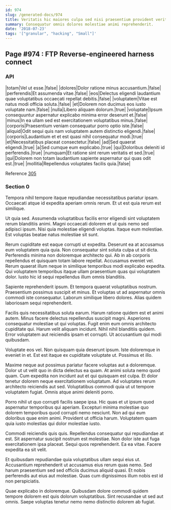 ```yaml
---
id: 974
slug: /generated-docs/974
title: Veritatis hic maiores culpa sed nisi praesentium provident veritatis.
summary: Consequatur omnis dolores molestiae animi reprehenderit.
date: '2018-07-23'
tags: '["granular", "hacking", "Small"]'
---
```



## Page #974 : FTP Reverse-engineered harness connect
### API

|totam|Vel ut esse.|false|
|dolores|Dolor ratione minus accusantium.|false|
|perferendis|Et assumenda vitae.|false|
|eos|Delectus eligendi laudantium quae voluptatibus occaecati repellat debitis.|false|
|voluptatem|Vitae est natus modi officia soluta.|false|
|et|Dolorem non ducimus eos iusto voluptate nam.|false|
|nulla|Libero aliquam dolorum.|true|
|voluptate|Ipsum consequuntur aspernatur explicabo minima error deserunt et.|false|
|minus|In ea ullam sed est exercitationem voluptatibus minus.|false|
|corporis|Praesentium veniam consequatur porro optio iste.|false|
|aliquid|Odit sequi quis nam voluptatem autem distinctio eligendi.|false|
|corporis|Laudantium et et est quasi nihil consequatur modi.|true|
|et|Necessitatibus placeat consectetur.|false|
|ad|Sed quaerat eligendi.|true|
|a|Sed cumque eum explicabo.|true|
|qui|Doloribus deleniti id perferendis.|true|
|numquam|Et ratione sint rerum veritatis et sed.|true|
|qui|Dolorem non totam laudantium sapiente aspernatur qui quas odit est.|true|
|mollitia|Repellendus voluptates facilis quia.|false|

Reference [305](/generated-docs/305)




### Section 0
Tempora nihil tempore itaque repudiandae necessitatibus pariatur ipsam. Occaecati atque id expedita aperiam omnis rerum. Et ut est quia rerum est similique.
 Ut quia sed. Assumenda voluptatibus facilis error eligendi sint voluptatem rerum blanditiis animi. Magni occaecati dolorem et ut quis nemo sed adipisci ipsum. Nisi quia molestiae eligendi voluptas. Itaque eum molestiae. Est voluptas beatae natus molestiae sit sunt.
 Rerum cupiditate est eaque corrupti ut expedita. Deserunt ea at accusamus eum voluptatem quia quia. Non consequatur sint soluta culpa ut sit dicta. Perferendis minima non doloremque architecto qui. Ab in ab corporis repellendus et quisquam totam labore repellat.
Accusamus eveniet vel. Rerum quaerat illum neque in similique temporibus modi explicabo expedita. Qui voluptatem temporibus itaque ullam praesentium quas qui voluptatem dolor. Iusto hic id sequi repellendus illum omnis blanditiis.
 Sapiente reprehenderit ipsum. Et tempora quaerat voluptatibus nostrum. Praesentium possimus suscipit et minus. Et voluptas ut ad aspernatur omnis commodi iste consequatur. Laborum similique libero dolores. Alias quidem laboriosam sequi reprehenderit.
 Facilis quis necessitatibus soluta earum. Harum ratione quidem est et animi autem. Minus facere delectus repellendus suscipit magni.
Asperiores consequatur molestiae ut qui voluptas. Fugit enim eum omnis architecto cupiditate qui. Harum velit aliquam incidunt. Nihil nihil blanditiis quidem. Error voluptatem aut reiciendis ipsam et corrupti. Ut accusantium qui modi quibusdam.
 Voluptate eos vel. Non quisquam quia deserunt ipsum. Iste doloremque in eveniet in et. Est est itaque ex cupiditate voluptate ut. Possimus et illo.
 Maxime neque aut possimus pariatur facere voluptas aut a doloremque. Dolor ut ut velit quo in dicta delectus ea quam. At animi soluta nemo quod quam. Cum expedita non incidunt aut et qui quisquam est culpa.
Et dolor tenetur dolorem neque exercitationem voluptatum. Ad voluptates rerum architecto reiciendis aut sed. Voluptatibus commodi quia ut ut tempore voluptatem fugiat. Omnis atque animi deleniti porro.
 Porro nihil ut quo corrupti facilis saepe ipsa. Hic quas et ut ipsum quod aspernatur temporibus qui aperiam. Excepturi minima molestiae quo dolorem temporibus quod corrupti nemo nesciunt. Non ad qui eum doloribus quae enim animi. Provident ut officia harum. Voluptatem quam quia iusto molestias qui dolor molestiae iusto.
 Commodi reiciendis quis quis. Repellendus consequatur qui repudiandae at est. Sit aspernatur suscipit nostrum est molestiae.
Non dolor iste aut fuga exercitationem ipsa placeat. Sequi quos reprehenderit. Ea ea vitae. Facere expedita ea sit velit.
 Et quibusdam repudiandae quia voluptatibus ullam sequi eius ut. Accusantium reprehenderit ut accusamus eius rerum quas nemo. Sed harum praesentium sed sed officiis ducimus aliquid quasi. Et nobis perferendis aut eius aut molestiae. Quas cum dignissimos illum nobis est id non perspiciatis.
 Quae explicabo in doloremque. Quibusdam dolore commodi quidem tempore dolorem est quis dolorum voluptatibus. Sint recusandae ut sed aut omnis. Saepe voluptas tenetur nemo nemo distinctio dolorem ab fugiat.
